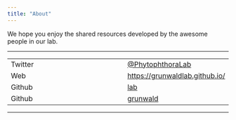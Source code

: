 ```yaml
---
title: "About"
---
```


We hope you enjoy the shared resources developed by the awesome people in our lab.

---

|             | |
| ----------- | ----
| Twitter     | [\@PhytophthoraLab](https://twitter.com/phytophthoralab)
| Web         | [https://grunwaldlab.github.io/](https://grunwaldlab.github.io/)
| Github      | [lab](https://github.com/grunwaldlab)
| Github      | [grunwald](https://github.com/grunwald)

---